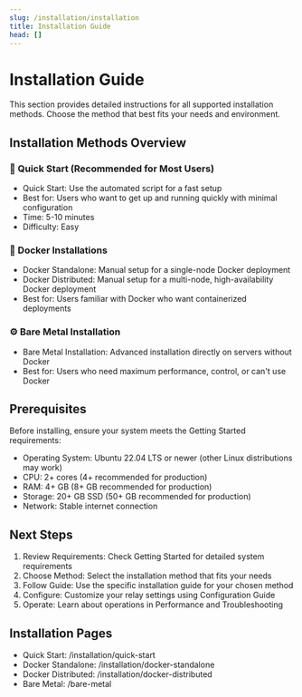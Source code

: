 ```yaml
---
slug: /installation/installation
title: Installation Guide
head: []
---
```


# Installation Guide

This section provides detailed instructions for all supported installation methods. Choose the method that best fits your needs and environment.

## Installation Methods Overview

### 🚀 Quick Start (Recommended for Most Users)

- Quick Start: Use the automated script for a fast setup
- Best for: Users who want to get up and running quickly with minimal configuration
- Time: 5-10 minutes
- Difficulty: Easy

### 🐳 Docker Installations

- Docker Standalone: Manual setup for a single-node Docker deployment
- Docker Distributed: Manual setup for a multi-node, high-availability Docker deployment
- Best for: Users familiar with Docker who want containerized deployments

### ⚙️ Bare Metal Installation

- Bare Metal Installation: Advanced installation directly on servers without Docker
- Best for: Users who need maximum performance, control, or can't use Docker

## Prerequisites

Before installing, ensure your system meets the Getting Started requirements:

- Operating System: Ubuntu 22.04 LTS or newer (other Linux distributions may work)
- CPU: 2+ cores (4+ recommended for production)
- RAM: 4+ GB (8+ GB recommended for production)
- Storage: 20+ GB SSD (50+ GB recommended for production)
- Network: Stable internet connection

## Next Steps

1. Review Requirements: Check Getting Started for detailed system requirements
2. Choose Method: Select the installation method that fits your needs
3. Follow Guide: Use the specific installation guide for your chosen method
4. Configure: Customize your relay settings using Configuration Guide
5. Operate: Learn about operations in Performance and Troubleshooting

## Installation Pages

- Quick Start: /installation/quick-start
- Docker Standalone: /installation/docker-standalone
- Docker Distributed: /installation/docker-distributed
- Bare Metal: /bare-metal

